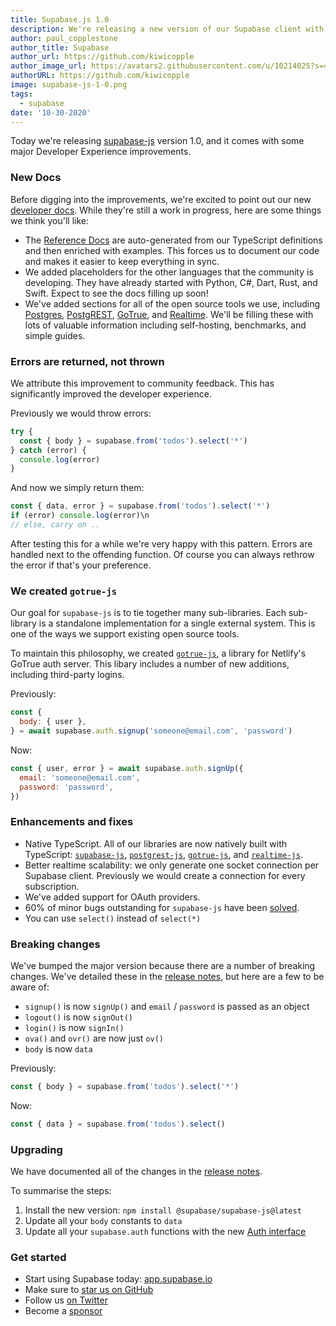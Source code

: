```yaml
---
title: Supabase.js 1.0
description: We're releasing a new version of our Supabase client with some awesome new improvements.
author: paul_copplestone
author_title: Supabase
author_url: https://github.com/kiwicopple
author_image_url: https://avatars2.githubusercontent.com/u/10214025?s=400&u=c6775be2ae667e2acae3ccd347fed62bb3f5b3e7&v=4
authorURL: https://github.com/kiwicopple
image: supabase-js-1-0.png
tags:
  - supabase
date: '10-30-2020'
---
```


Today we're releasing [supabase-js](https://github.com/supabase/supabase-js) version 1.0, and it comes with some major Developer Experience improvements.

<!--truncate-->

### New Docs

Before digging into the improvements, we're excited to point out our new [developer docs](/docs/reference/javascript/supabase-client). While they're still a work in progress, here are some things we think you'll like:

- The [Reference Docs](/docs/reference/javascript/supabase-client) are auto-generated from our TypeScript definitions and then enriched with examples. This forces us to document our code and makes it easier to keep everything in sync.
- We added placeholders for the other languages that the community is developing. They have already started with Python, C#, Dart, Rust, and Swift. Expect to see the docs filling up soon!
- We've added sections for all of the open source tools we use, including [Postgres](/docs/postgres/server/about), [PostgREST](/docs/postgrest/server/about), [GoTrue](/docs/gotrue/server/about), and [Realtime](/docs/realtime/server/about). We'll be filling these with lots of valuable information including self-hosting, benchmarks, and simple guides.

### Errors are returned, not thrown

We attribute this improvement to community feedback. This has significantly improved the developer experience.

Previously we would throw errors:

```js
try {
  const { body } = supabase.from('todos').select('*')
} catch (error) {
  console.log(error)
}
```

And now we simply return them:

```js
const { data, error } = supabase.from('todos').select('*')
if (error) console.log(error)\n
// else, carry on ..
```

After testing this for a while we're very happy with this pattern. Errors are handled next to the offending function. Of course you can always rethrow the error if that's your preference.

### We created `gotrue-js`

Our goal for `supabase-js` is to tie together many sub-libraries. Each sub-library is a standalone implementation for a single external system. This is one of the ways we support existing open source tools.

To maintain this philosophy, we created [`gotrue-js`](https://github.com/supabase/gotrue-js), a library for Netlify's GoTrue auth server. This libary includes a number of new additions, including third-party logins.

Previously:

```js
const {
  body: { user },
} = await supabase.auth.signup('someone@email.com', 'password')
```

Now:

```js
const { user, error } = await supabase.auth.signUp({
  email: 'someone@email.com',
  password: 'password',
})
```

### Enhancements and fixes

- Native TypeScript. All of our libraries are now natively built with TypeScript: [`supabase-js`](https://github.com/supabase/supabase-js), [`postgrest-js`](https://github.com/supabase/postgrest-js), [`gotrue-js`](https://github.com/supabase/gotrue-js), and [`realtime-js`](https://github.com/supabase/realtime-js).
- Better realtime scalability: we only generate one socket connection per Supabase client. Previously we would create a connection for every subscription.
- We've added support for OAuth providers.
- 60% of minor bugs outstanding for `supabase-js` have been [solved](https://github.com/supabase/supabase-js/pull/50).
- You can use `select()` instead of `select(*)`

### Breaking changes

We've bumped the major version because there are a number of breaking changes. We've detailed these in the [release notes](https://github.com/supabase/supabase-js/releases/tag/v1.0.1), but here are a few to be aware of:

- `signup()` is now `signUp()` and `email` / `password` is passed as an object
- `logout()` is now `signOut()`
- `login()` is now `signIn()`
- `ova()` and `ovr()` are now just `ov()`
- `body` is now `data`

Previously:

```js
const { body } = supabase.from('todos').select('*')
```

Now:

```js
const { data } = supabase.from('todos').select()
```

### Upgrading

We have documented all of the changes in the [release notes](https://github.com/supabase/supabase-js/releases/tag/v1.0.1).

To summarise the steps:

1. Install the new version: `npm install @supabase/supabase-js@latest`
2. Update all your `body` constants to `data`
3. Update all your `supabase.auth` functions with the new [Auth interface](/docs/reference/javascript/auth-signup)

### Get started

- Start using Supabase today: [app.supabase.io](https://app.supabase.io/)
- Make sure to [star us on GitHub](https://github.com/supabase/supabase)
- Follow us [on Twitter](https://twitter.com/supabase_io)
- Become a [sponsor](https://github.com/sponsors/supabase)
